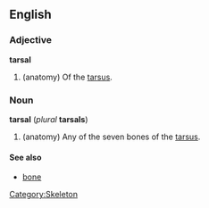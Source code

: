 {{wikipedia}}
==English==
===Adjective===
'''tarsal'''
# (anatomy) Of the [[tarsus]].

===Noun===
'''tarsal''' (''plural'' '''tarsals''')
# (anatomy) Any of the seven bones of the [[tarsus]].

====See also====
*[[bone]]

[[Category:Skeleton]]